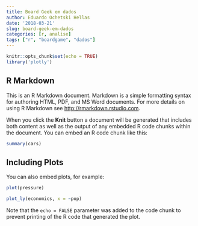 ```yaml
---
title: Board Geek em dados
author: Eduardo Ochetski Hellas
date: '2018-03-21'
slug: board-geek-em-dados
categories: [r, analise]
tags: ["r", "boardgame", "dados"]
---
```



```r
knitr::opts_chunk$set(echo = TRUE)
library('plotly')
```

## R Markdown

This is an R Markdown document. Markdown is a simple formatting syntax for authoring HTML, PDF, and MS Word documents. For more details on using R Markdown see <http://rmarkdown.rstudio.com>.

When you click the **Knit** button a document will be generated that includes both content as well as the output of any embedded R code chunks within the document. You can embed an R code chunk like this:

```r
summary(cars)
```

## Including Plots

You can also embed plots, for example:

```r
plot(pressure)

plot_ly(economics, x = ~pop)
```

Note that the `echo = FALSE` parameter was added to the code chunk to prevent printing of the R code that generated the plot.
